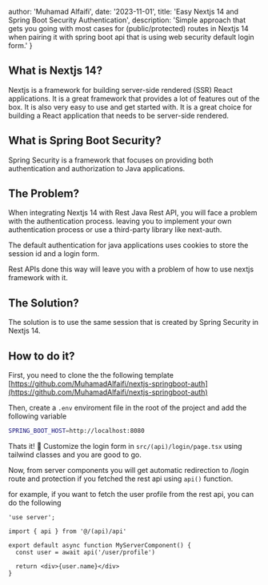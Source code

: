 
  author: 'Muhamad Alfaifi',
  date: '2023-11-01',
  title: 'Easy Nextjs 14 and Spring Boot Security Authentication',
  description: 'Simple approach that gets you going with most cases for (public/protected) routes in Nextjs 14 when pairing it with spring boot api that is using web security default login form.'
}


## What is Nextjs 14?

Nextjs is a framework for building server-side rendered (SSR) React applications. 
It is a great framework that provides a lot of features out of the box. It is also very easy to use and get started with. 
It is a great choice for building a React application that needs to be server-side rendered.

## What is Spring Boot Security?

Spring Security is a framework that focuses on providing both authentication and authorization to Java applications.

## The Problem?

When integrating Nextjs 14 with Rest Java Rest API, you will face a problem with the authentication process. leaving you to implement your own 
authentication process or use a third-party library like next-auth.

The default authentication for java applications uses cookies to store the session id and a login form.

Rest APIs done this way will leave you with a problem of how to use nextjs framework with it.

## The Solution?

The solution is to use the same session that is created by Spring Security in Nextjs 14.

## How to do it?

First, you need to clone the the following template [https://github.com/MuhamadAlfaifi/nextjs-springboot-auth](https://github.com/MuhamadAlfaifi/nextjs-springboot-auth)

Then, create a `.env` enviroment file in the root of the project and add the following variable

```bash
SPRING_BOOT_HOST=http://localhost:8080
```

Thats it! 🎉  Customize the login form in `src/(api)/login/page.tsx` using tailwind classes and you are good to go.

Now, from server components you will get automatic redirection to /login route and protection if you fetched the rest api using `api()` function.

for example, if you want to fetch the user profile from the rest api, you can do the following

```tsx
'use server';

import { api } from '@/(api)/api'

export default async function MyServerComponent() {
  const user = await api('/user/profile')
  
  return <div>{user.name}</div>
}
```